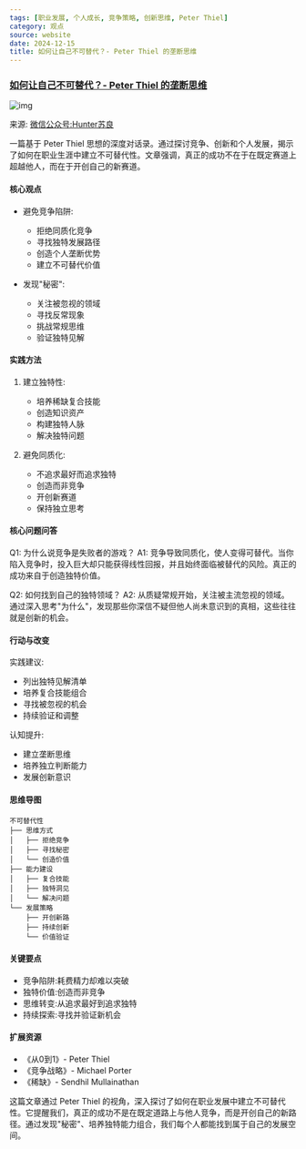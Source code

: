 ```yaml
---
tags: [职业发展, 个人成长, 竞争策略, 创新思维, Peter Thiel]
category: 观点
source: website
date: 2024-12-15
title: 如何让自己不可替代？- Peter Thiel 的垄断思维
---
```


### [如何让自己不可替代？- Peter Thiel 的垄断思维](https://mp.weixin.qq.com/s/LcY1veOqYrJgCxHntHJ6ww)

![img](https://img.mengpeng.tech/i/2024/12/15/675e4b19ca7f0.webp)

来源: [微信公众号:Hunter苏良](https://mp.weixin.qq.com/s/LcY1veOqYrJgCxHntHJ6ww)

一篇基于 Peter Thiel 思想的深度对话录。通过探讨竞争、创新和个人发展，揭示了如何在职业生涯中建立不可替代性。文章强调，真正的成功不在于在既定赛道上超越他人，而在于开创自己的新赛道。

#### 核心观点
- 避免竞争陷阱:
  - 拒绝同质化竞争
  - 寻找独特发展路径
  - 创造个人垄断优势
  - 建立不可替代价值

- 发现"秘密":
  - 关注被忽视的领域
  - 寻找反常现象
  - 挑战常规思维
  - 验证独特见解

#### 实践方法
1. 建立独特性:
   - 培养稀缺复合技能
   - 创造知识资产
   - 构建独特人脉
   - 解决独特问题

2. 避免同质化:
   - 不追求最好而追求独特
   - 创造而非竞争
   - 开创新赛道
   - 保持独立思考

#### 核心问题问答
Q1: 为什么说竞争是失败者的游戏？
A1: 竞争导致同质化，使人变得可替代。当你陷入竞争时，投入巨大却只能获得线性回报，并且始终面临被替代的风险。真正的成功来自于创造独特价值。

Q2: 如何找到自己的独特领域？
A2: 从质疑常规开始，关注被主流忽视的领域。通过深入思考"为什么"，发现那些你深信不疑但他人尚未意识到的真相，这些往往就是创新的机会。

#### 行动与改变
实践建议:
- 列出独特见解清单
- 培养复合技能组合
- 寻找被忽视的机会
- 持续验证和调整

认知提升:
- 建立垄断思维
- 培养独立判断能力
- 发展创新意识

#### 思维导图
```
不可替代性
├── 思维方式
│   ├── 拒绝竞争
│   ├── 寻找秘密
│   └── 创造价值
├── 能力建设
│   ├── 复合技能
│   ├── 独特洞见
│   └── 解决问题
└── 发展策略
    ├── 开创新路
    ├── 持续创新
    └── 价值验证
```

#### 关键要点
- 竞争陷阱:耗费精力却难以突破
- 独特价值:创造而非竞争
- 思维转变:从追求最好到追求独特
- 持续探索:寻找并验证新机会

#### 扩展资源
- 《从0到1》- Peter Thiel
- 《竞争战略》- Michael Porter
- 《稀缺》- Sendhil Mullainathan

这篇文章通过 Peter Thiel 的视角，深入探讨了如何在职业发展中建立不可替代性。它提醒我们，真正的成功不是在既定道路上与他人竞争，而是开创自己的新路径。通过发现"秘密"、培养独特能力组合，我们每个人都能找到属于自己的发展空间。 